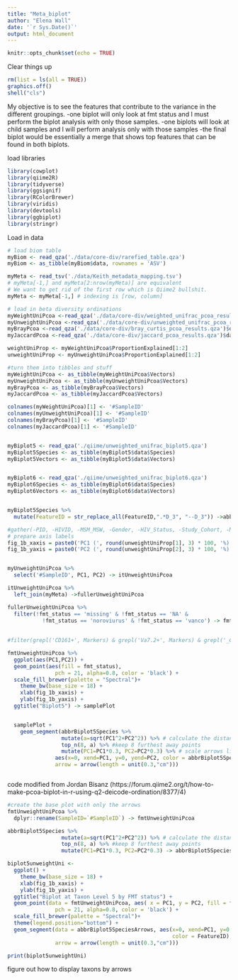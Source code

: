```yaml
---
title: "Meta_biplot"
author: "Elena Wall"
date: '`r Sys.Date()`'
output: html_document
---
```


```r
knitr::opts_chunk$set(echo = TRUE)
```
Clear things up
```r
rm(list = ls(all = TRUE))
graphics.off()
shell("cls")
```
My objective is to see the features that contribute to the variance in the different groupings. 
-one biplot will only look at fmt status and I must perform the biplot analysis with only those samples.
-one biplots will look at child samples and I will perform analysis only with those samples
-the final biplot would be essentially a merge that shows top features that can be found in both biplots.

load libraries
```r
library(cowplot)
library(qiime2R)
library(tidyverse)
library(ggsignif)
library(RColorBrewer)
library(viridis)
library(devtools)
library(ggbiplot)
library(stringr)

```
Load in data
```r
# load biom table
myBiom <- read_qza('./data/core-div/rarefied_table.qza')
myBiom <- as_tibble(myBiom$data, rownames = 'ASV')

myMeta <- read_tsv('./data/Keith_metadata_mapping.tsv')
# myMeta[-1,] and myMeta[2:nrow(myMeta)] are equivalent
# We want to get rid of the first row which is Qiime2 bullshit.
myMeta <- myMeta[-1,] # indexing is [row, column] 

# load in beta diversity ordinations
myWeightUniPcoa <-read_qza('./data/core-div/weighted_unifrac_pcoa_results.qza')$data
myUnweightUniPcoa <-read_qza('./data/core-div/unweighted_unifrac_pcoa_results.qza')$data
myBrayPcoa <-read_qza('./data/core-div/bray_curtis_pcoa_results.qza')$data
myJaccardPcoa <-read_qza('./data/core-div/jaccard_pcoa_results.qza')$data

weightUniProp <- myWeightUniPcoa$ProportionExplained[1:2]
unweightUniProp <- myUnweightUniPcoa$ProportionExplained[1:2]

#turn them into tibbles and stuff
myWeightUniPcoa <- as_tibble(myWeightUniPcoa$Vectors)
myUnweightUniPcoa <- as_tibble(myUnweightUniPcoa$Vectors)
myBrayPcoa <- as_tibble(myBrayPcoa$Vectors)
myJaccardPcoa <- as_tibble(myJaccardPcoa$Vectors)

colnames(myWeightUniPcoa)[1] <- '#SampleID'
colnames(myUnweightUniPcoa)[1] <- '#SampleID'
colnames(myBrayPcoa)[1] <- '#SampleID'
colnames(myJaccardPcoa)[1] <- '#SampleID'


myBiplot5 <- read_qza('./qiime/unweighted_unifrac_biplot5.qza')
myBiplot5Species <- as_tibble(myBiplot5$data$Species)
myBiplot5Vectors <- as_tibble(myBiplot5$data$Vectors)


myBiplot6 <- read_qza('./qiime/unweighted_unifrac_biplot6.qza')
myBiplot6Species <- as_tibble(myBiplot6$data$Species)
myBiplot6Vectors <- as_tibble(myBiplot6$data$Vectors)


myBiplot5Species %>% 
  mutate(FeatureID = str_replace_all(FeatureID,".*D_3", "--D_3")) ->abbrBiplot5Species


```


```r
#gather(-PID, -HIVID, -MSM_MSW, -Gender, -HIV_Status, -Study_Cohort, -MSM_yn, key = Markers, #value = Counts) ->myCytofBloodTidy
# prepare axis labels 
fig_1b_xaxis = paste0('PC1 (', round(unweightUniProp[1], 3) * 100, '%)')
fig_1b_yaxis = paste0('PC2 (', round(unweightUniProp[2], 3) * 100, '%)')


myUnweightUniPcoa %>% 
  select('#SampleID', PC1, PC2) -> itUnweightUniPcoa

itUnweightUniPcoa %>% 
  left_join(myMeta) ->fullerUnweightUniPcoa

fullerUnweightUniPcoa %>% 
  filter(!fmt_status == 'missing' & !fmt_status == 'NA' & 
           !fmt_status == 'noroviurus' & !fmt_status == 'vanco') -> fmtUnweightUniPcoa
  
  
#filter(grepl('CD161+', Markers) & grepl('Va7.2+', Markers) & grepl('_CD8_', Markers))

fmtUnweightUniPcoa %>% 
  ggplot(aes(PC1,PC2)) +
  geom_point(aes(fill = fmt_status),
               pch = 21, alpha=0.8, color = 'black') +
  scale_fill_brewer(palette = "Spectral")+
    theme_bw(base_size = 18) +
    xlab(fig_1b_xaxis) +
    ylab(fig_1b_yaxis) +
  ggtitle("Biplot5") -> samplePlot


  samplePlot +
    geom_segment(abbrBiplot5Species %>% 
                 mutate(a=sqrt(PC1^2+PC2^2)) %>% # calculate the distance from the origin
                 top_n(8, a) %>% #keep 8 furthest away points
                 mutate(PC1=PC1*0.3, PC2=PC2*0.3) %>% # scale arrows linearly
               aes(x=0, xend=PC1, y=0, yend=PC2, color = abbrBiplot5Species$FeatureID),
               arrow = arrow(length = unit(0.3,"cm")))



```
code modified from Jordan Bisanz
(https://forum.qiime2.org/t/how-to-make-pcoa-biplot-in-r-using-q2-deicode-ordination/8377/4)
```r

#create the base plot with only the arrows
fmtUnweightUniPcoa %>% 
  dplyr::rename(SampleID=`#SampleID`) -> fmtUnweightUniPcoa

abbrBiplot5Species %>% 
                 mutate(a=sqrt(PC1^2+PC2^2)) %>% # calculate the distance from the origin
                 top_n(8, a) %>% #keep 8 furthest away points
                 mutate(PC1=PC1*0.3, PC2=PC2*0.3) -> abbrBiplot5SpeciesArrows # scale arrows linearly

biplot5unweightUni <-
  ggplot() +
    theme_bw(base_size = 18) +
    xlab(fig_1b_xaxis) +
    ylab(fig_1b_yaxis) +
  ggtitle("Biplot at Taxon Level 5 by FMT status") +
  geom_point(data = fmtUnweightUniPcoa, aes( x = PC1, y = PC2, fill = fmt_status),
               pch = 21, alpha=0.8, color = 'black') +
  scale_fill_brewer(palette = "Spectral")+ 
  theme(legend.position="bottom") +  
  geom_segment(data = abbrBiplot5SpeciesArrows, aes(x=0, xend=PC1, y=0, yend=PC2,
                                                    color = FeatureID),
               arrow = arrow(length = unit(0.3,"cm")))

print(biplot5unweightUni)
```
figure out how to display taxons by arrows